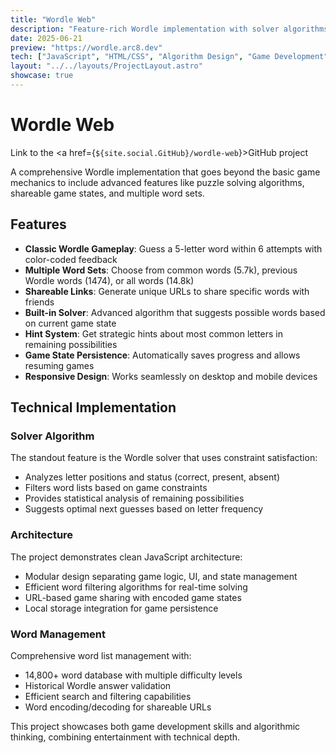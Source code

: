 ```yaml
---
title: "Wordle Web"
description: "Feature-rich Wordle implementation with solver algorithms and shareable game states"
date: 2025-06-21
preview: "https://wordle.arc8.dev"
tech: ["JavaScript", "HTML/CSS", "Algorithm Design", "Game Development", "Local Storage"]
layout: "../../layouts/ProjectLayout.astro"
showcase: true
---
```



# Wordle Web
Link to the <a href={`${site.social.GitHub}/wordle-web`}>GitHub project</a>

A comprehensive Wordle implementation that goes beyond the basic game mechanics to include advanced features like puzzle solving algorithms, shareable game states, and multiple word sets.

## Features

- **Classic Wordle Gameplay**: Guess a 5-letter word within 6 attempts with color-coded feedback
- **Multiple Word Sets**: Choose from common words (5.7k), previous Wordle words (1474), or all words (14.8k)
- **Shareable Links**: Generate unique URLs to share specific words with friends
- **Built-in Solver**: Advanced algorithm that suggests possible words based on current game state
- **Hint System**: Get strategic hints about most common letters in remaining possibilities
- **Game State Persistence**: Automatically saves progress and allows resuming games
- **Responsive Design**: Works seamlessly on desktop and mobile devices

## Technical Implementation

### Solver Algorithm
The standout feature is the Wordle solver that uses constraint satisfaction:

- Analyzes letter positions and status (correct, present, absent)
- Filters word lists based on game constraints
- Provides statistical analysis of remaining possibilities
- Suggests optimal next guesses based on letter frequency

### Architecture
The project demonstrates clean JavaScript architecture:

- Modular design separating game logic, UI, and state management
- Efficient word filtering algorithms for real-time solving
- URL-based game sharing with encoded game states
- Local storage integration for game persistence

### Word Management
Comprehensive word list management with:
- 14,800+ word database with multiple difficulty levels
- Historical Wordle answer validation
- Efficient search and filtering capabilities
- Word encoding/decoding for shareable URLs

This project showcases both game development skills and algorithmic thinking, combining entertainment with technical depth.
